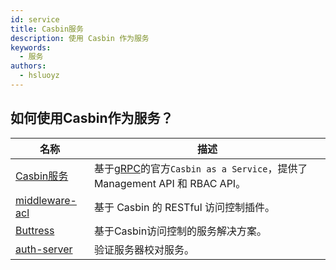 ```yaml
---
id: service
title: Casbin服务
description: 使用 Casbin 作为服务
keywords:
  - 服务
authors:
  - hsluoyz
---
```


## 如何使用Casbin作为服务？

| 名称                                                           | 描述                                                                               |
| ------------------------------------------------------------ | -------------------------------------------------------------------------------- |
| [Casbin服务](https://github.com/casbin/casbin-server)          | 基于[gRPC](https://grpc.io/)的官方`Casbin as a Service`，提供了Management API 和 RBAC API。 |
| [middleware-acl](https://github.com/luk4z7/middleware-acl)   | 基于 Casbin 的 RESTful 访问控制插件。                                                      |
| [Buttress](https://github.com/merajsahebdar/buttress-server) | 基于Casbin访问控制的服务解决方案。                                                             |
| [auth-server](https://github.com/ZettaAI/auth-server)        | 验证服务器校对服务。                                                                       |
